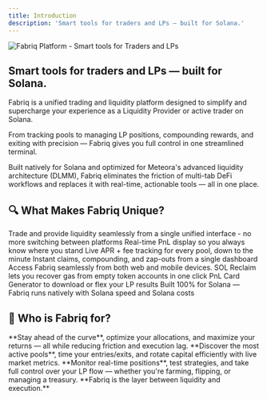```yaml
---
title: Introduction
description: 'Smart tools for traders and LPs — built for Solana.'
---
```


![Fabriq Platform - Smart tools for Traders and LPs](https://raw.githubusercontent.com/SolMeteorAI/docs/main/images/Fabriq%20Banner%20Discord%20(1920%20x%201080%20px).png)

## Smart tools for traders and LPs — built for Solana.

Fabriq is a unified trading and liquidity platform designed to simplify and supercharge your experience as a Liquidity Provider or active trader on Solana.

From tracking pools to managing LP positions, compounding rewards, and exiting with precision — Fabriq gives you full control in one streamlined terminal.

Built natively for Solana and optimized for Meteora's advanced liquidity architecture (DLMM), Fabriq eliminates the friction of multi-tab DeFi workflows and replaces it with real-time, actionable tools — all in one place.

## 🔍 What Makes Fabriq Unique?

<CardGroup cols={2}>
  <Card title="Trade and Provide Liquidity" icon="gear">
    Trade and provide liquidity seamlessly from a single unified interface - no more switching between platforms
  </Card>
  
  <Card title="Real-Time PnL Display" icon="chart-line">
    Real-time PnL display so you always know where you stand
  </Card>
  
  <Card title="Live APR + Fee Tracking" icon="clock">
    Live APR + fee tracking for every pool, down to the minute
  </Card>
  
  <Card title="Instant Operations" icon="bolt">
    Instant claims, compounding, and zap-outs from a single dashboard
  </Card>
  
  <Card title="Web + Mobile Integration" icon="telegram">
    Access Fabriq seamlessly from both web and mobile devices.
  </Card>
  
  <Card title="SOL Reclaim" icon="coins">
    SOL Reclaim lets you recover gas from empty token accounts in one click
  </Card>
  
  <Card title="PnL Card Generator" icon="image">
    PnL Card Generator to download or flex your LP results
  </Card>
  
  <Card title="100% Solana Native" icon="rocket">
    Built 100% for Solana — Fabriq runs natively with Solana speed and Solana costs
  </Card>
</CardGroup>

## 🧵 Who is Fabriq for?

<CardGroup cols={3}>
  <Card title="Liquidity Providers" icon="droplet">
    **Stay ahead of the curve**, optimize your allocations, and maximize your returns — all while reducing friction and execution lag.
  </Card>
  
  <Card title="Traders" icon="chart-candlestick">
    **Discover the most active pools**, time your entries/exits, and rotate capital efficiently with live market metrics.
  </Card>
  
  <Card title="DeFi Builders & Degens" icon="code">
    **Monitor real-time positions**, test strategies, and take full control over your LP flow — whether you're farming, flipping, or managing a treasury.
  </Card>
</CardGroup>

<Info>
**Fabriq is the layer between liquidity and execution.**
</Info>
